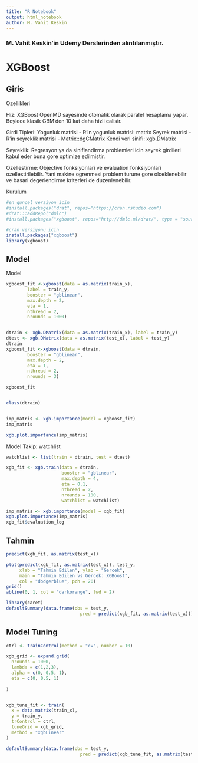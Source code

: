 ```yaml
---
title: "R Notebook"
output: html_notebook
author: M. Vahit Keskin
---
```


### M. Vahit Keskin'in Udemy Derslerinden alıntılanmıştır.

# XGBoost 


## Giris 
Ozellikleri

Hiz: 
XGBoost OpenMD sayesinde otomatik olarak paralel hesaplama yapar. Boylece klasik GBM'den 10 kat daha hizli calisir.

Girdi Tipleri: 
Yogunluk matrisi - R'in yogunluk matrisi: matrix
Seyrek matrisi - R'in seyreklik matrisi -  Matrix::dgCMatrix
Kendi veri sinifi: xgb.DMatrix

Seyreklik: 
Regresyon ya da siniflandirma problemleri icin seyrek girdileri kabul eder buna gore optimize edilmistir. 

Ozellestirme:
Objective fonksiyonlari ve evaluation fonksiyonlari ozellestirilebilir.
Yani makine ogrenmesi problem turune gore olceklenebilir ve basari degerlendirme kriterleri de duzenlenebilir.

Kurulum
```r
#en guncel versiyon icin
#install.packages("drat", repos="https://cran.rstudio.com")
#drat:::addRepo("dmlc")
#install.packages("xgboost", repos="http://dmlc.ml/drat/", type = "source")

#cran versiyonu icin
install.packages("xgboost")
library(xgboost)
```


## Model 

Model
```r

xgboost_fit <-xgboost(data = as.matrix(train_x),
        label = train_y, 
        booster = "gblinear",
        max.depth = 2,
        eta = 1,
        nthread = 2, 
        nrounds = 1000)


dtrain <- xgb.DMatrix(data = as.matrix(train_x), label = train_y)
dtest <- xgb.DMatrix(data = as.matrix(test_x), label = test_y)
dtrain
xgboost_fit <-xgboost(data = dtrain, 
        booster = "gblinear",
        max.depth = 2,
        eta = 1,
        nthread = 2, 
        nrounds = 3)

xgboost_fit


class(dtrain)


imp_matris <- xgb.importance(model = xgboost_fit)
imp_matris

xgb.plot.importance(imp_matris)

```



Model Takip: watchlist
```r

watchlist <- list(train = dtrain, test = dtest)

xgb_fit <- xgb.train(data = dtrain, 
                     booster = "gblinear",
                     max.depth = 4,
                     eta = 0.1, 
                     nthread = 2,
                     nrounds = 100,
                     watchlist = watchlist)

imp_matris <- xgb.importance(model = xgb_fit)
xgb.plot.importance(imp_matris)
xgb_fit$evaluation_log
```



## Tahmin

```r
predict(xgb_fit, as.matrix(test_x))

plot(predict(xgb_fit, as.matrix(test_x)), test_y,
     xlab = "Tahmin Edilen", ylab = "Gercek",
     main = "Tahmin Edilen vs Gercek: XGBoost",
     col = "dodgerblue", pch = 20)
grid()
abline(0, 1, col = "darkorange", lwd = 2)

library(caret)
defaultSummary(data.frame(obs = test_y, 
                            pred = predict(xgb_fit, as.matrix(test_x))))

```


## Model Tuning
```r


ctrl <- trainControl(method = "cv", number = 10)

xgb_grid <- expand.grid(
  nrounds = 1000,
  lambda = c(1,2,3),
  alpha = c(0, 0.5, 1),
  eta = c(0, 0.5, 1)
  
)


xgb_tune_fit <- train(
  x = data.matrix(train_x),
  y = train_y,
  trControl = ctrl,
  tuneGrid = xgb_grid,
  method = "xgbLinear"
)

defaultSummary(data.frame(obs = test_y, 
                            pred = predict(xgb_tune_fit, as.matrix(test_x))))



```

